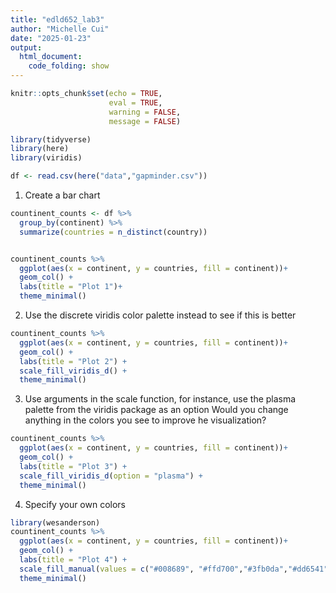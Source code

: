 ```yaml
---
title: "edld652_lab3"
author: "Michelle Cui"
date: "2025-01-23"
output: 
  html_document:
    code_folding: show
---
```


```r
knitr::opts_chunk$set(echo = TRUE,
                      eval = TRUE,
                      warning = FALSE,
                      message = FALSE)
```

```r
library(tidyverse)
library(here)
library(viridis)
```


```r
df <- read.csv(here("data","gapminder.csv"))

```

1. Create a bar chart

```r
countinent_counts <- df %>% 
  group_by(continent) %>% 
  summarize(countries = n_distinct(country))


countinent_counts %>% 
  ggplot(aes(x = continent, y = countries, fill = continent))+
  geom_col() +
  labs(title = "Plot 1")+
  theme_minimal()
```

2. Use the discrete viridis color palette instead to see if this is better

```r
countinent_counts %>% 
  ggplot(aes(x = continent, y = countries, fill = continent))+
  geom_col() +
  labs(title = "Plot 2") +
  scale_fill_viridis_d() +
  theme_minimal()
```

3. Use arguments in the scale function, for instance, use the plasma palette from the viridis package as an option
Would you change anything in the colors you see to improve he visualization?

```r
countinent_counts %>% 
  ggplot(aes(x = continent, y = countries, fill = continent))+
  geom_col() +
  labs(title = "Plot 3") +
  scale_fill_viridis_d(option = "plasma") +
  theme_minimal()
```

4. Specify your own colors

```r
library(wesanderson)
countinent_counts %>% 
  ggplot(aes(x = continent, y = countries, fill = continent))+
  geom_col() +
  labs(title = "Plot 4") +
  scale_fill_manual(values = c("#008689", "#ffd700","#3fb0da","#dd6541", "#8ec582")) +
  theme_minimal()
```

